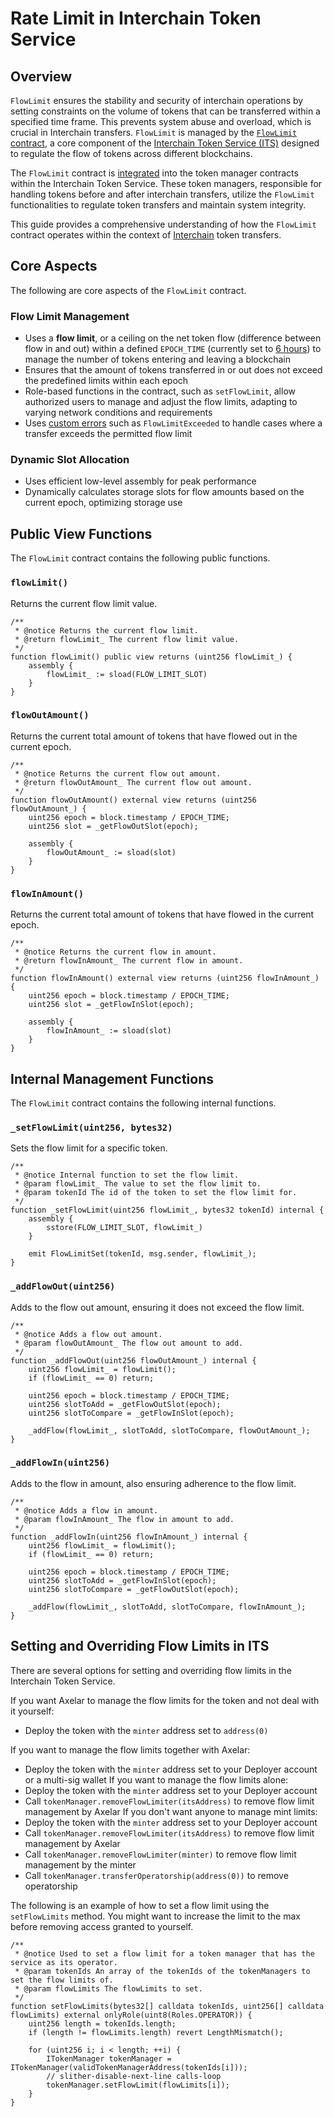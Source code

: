 # Rate Limit in Interchain Token Service

## Overview

`FlowLimit` ensures the stability and security of interchain operations by setting constraints on the volume of tokens that can be transferred within a specified time frame. This prevents system abuse and overload, which is crucial in Interchain transfers. `FlowLimit` is managed by the [`FlowLimit` contract](https://github.com/axelarnetwork/interchain-token-service/blob/v1.0.0/contracts/utils/FlowLimit.sol), a core component of the [Interchain Token Service (ITS)](https://github.com/axelarnetwork/interchain-token-service/blob/v1.0.0/contracts/InterchainTokenService.sol) designed to regulate the flow of tokens across different blockchains. 

The `FlowLimit` contract is [integrated](https://github.com/axelarnetwork/interchain-token-service/blob/0a00533f19197a285d6bddc8ec0c2e908094ebfe/contracts/InterchainTokenService.sol#L520) into the token manager contracts within the Interchain Token Service. These token managers, responsible for handling tokens before and after interchain transfers, utilize the `FlowLimit` functionalities to regulate token transfers and maintain system integrity.

This guide provides a comprehensive understanding of how the `FlowLimit` contract operates within the context of [Interchain](https://github.com/axelarnetwork/interchain-token-service/blob/v1.0.0/contracts/InterchainTokenService.sol) token transfers.

## Core Aspects

The following are core aspects of the `FlowLimit` contract.

### Flow Limit Management

- Uses a **flow limit**, or a ceiling on the net token flow (difference between flow in and out) within a defined `EPOCH_TIME` (currently set to [6 hours](https://github.com/axelarnetwork/interchain-token-service/blob/0a00533f19197a285d6bddc8ec0c2e908094ebfe/contracts/utils/FlowLimit.sol#L18)) to manage the number of tokens entering and leaving a blockchain
- Ensures that the amount of tokens transferred in or out does not exceed the predefined limits within each epoch
- Role-based functions in the contract, such as `setFlowLimit`, allow authorized users to manage and adjust the flow limits, adapting to varying network conditions and requirements
- Uses [custom errors](https://github.com/axelarnetwork/interchain-token-service/blob/0a00533f19197a285d6bddc8ec0c2e908094ebfe/contracts/utils/FlowLimit.sol#L104C20-L104C37) such as `FlowLimitExceeded` to handle cases where a transfer exceeds the permitted flow limit

### Dynamic Slot Allocation

- Uses efficient low-level assembly for peak performance
- Dynamically calculates storage slots for flow amounts based on the current epoch, optimizing storage use

## Public View Functions

The `FlowLimit` contract contains the following public functions.

### `flowLimit()`

Returns the current flow limit value.
        
```solidity
/**
 * @notice Returns the current flow limit.
 * @return flowLimit_ The current flow limit value.
 */
function flowLimit() public view returns (uint256 flowLimit_) {
    assembly {
        flowLimit_ := sload(FLOW_LIMIT_SLOT)
    }
}
```
        
### `flowOutAmount()`

Returns the current total amount of tokens that have flowed out in the current epoch.
    
```solidity
/**
 * @notice Returns the current flow out amount.
 * @return flowOutAmount_ The current flow out amount.
 */
function flowOutAmount() external view returns (uint256 flowOutAmount_) {
    uint256 epoch = block.timestamp / EPOCH_TIME;
    uint256 slot = _getFlowOutSlot(epoch);

    assembly {
        flowOutAmount_ := sload(slot)
    }
}
```
    
### `flowInAmount()`

Returns the current total amount of tokens that have flowed in the current epoch.
    
```solidity
/**
 * @notice Returns the current flow in amount.
 * @return flowInAmount_ The current flow in amount.
 */
function flowInAmount() external view returns (uint256 flowInAmount_) {
    uint256 epoch = block.timestamp / EPOCH_TIME;
    uint256 slot = _getFlowInSlot(epoch);

    assembly {
        flowInAmount_ := sload(slot)
    }
}
```
    
## Internal Management Functions

The `FlowLimit` contract contains the following internal functions.

### `_setFlowLimit(uint256, bytes32)`

Sets the flow limit for a specific token.
    
```solidity
/**
 * @notice Internal function to set the flow limit.
 * @param flowLimit_ The value to set the flow limit to.
 * @param tokenId The id of the token to set the flow limit for.
 */
function _setFlowLimit(uint256 flowLimit_, bytes32 tokenId) internal {
    assembly {
        sstore(FLOW_LIMIT_SLOT, flowLimit_)
    }

    emit FlowLimitSet(tokenId, msg.sender, flowLimit_);
}
```
    
### `_addFlowOut(uint256)`

Adds to the flow out amount, ensuring it does not exceed the flow limit.
    
```solidity
/**
 * @notice Adds a flow out amount.
 * @param flowOutAmount_ The flow out amount to add.
 */
function _addFlowOut(uint256 flowOutAmount_) internal {
    uint256 flowLimit_ = flowLimit();
    if (flowLimit_ == 0) return;

    uint256 epoch = block.timestamp / EPOCH_TIME;
    uint256 slotToAdd = _getFlowOutSlot(epoch);
    uint256 slotToCompare = _getFlowInSlot(epoch);

    _addFlow(flowLimit_, slotToAdd, slotToCompare, flowOutAmount_);
}
```
    
### `_addFlowIn(uint256)`

Adds to the flow in amount, also ensuring adherence to the flow limit.
    
```solidity
/**
 * @notice Adds a flow in amount.
 * @param flowInAmount_ The flow in amount to add.
 */
function _addFlowIn(uint256 flowInAmount_) internal {
    uint256 flowLimit_ = flowLimit();
    if (flowLimit_ == 0) return;

    uint256 epoch = block.timestamp / EPOCH_TIME;
    uint256 slotToAdd = _getFlowInSlot(epoch);
    uint256 slotToCompare = _getFlowOutSlot(epoch);

    _addFlow(flowLimit_, slotToAdd, slotToCompare, flowInAmount_);
}
```

## Setting and Overriding Flow Limits in ITS

There are several options for setting and overriding flow limits in the Interchain Token Service.

If you want Axelar to manage the flow limits for the token and not deal with it yourself:
- Deploy the token with the `minter` address set to `address(0)`

If you want to manage the flow limits together with Axelar:
- Deploy the token with the `minter` address set to your Deployer account or a multi-sig wallet
If you want to manage the flow limits alone:
- Deploy the token with the `minter` address set to your Deployer account
- Call `tokenManager.removeFlowLimiter(itsAddress)` to remove flow limit management by Axelar
If you don't want anyone to manage mint limits:
- Deploy the token with the `minter` address set to your Deployer account
- Call `tokenManager.removeFlowLimiter(itsAddress)` to remove flow limit management by Axelar
- Call `tokenManager.removeFlowLimiter(minter)` to remove flow limit management by the minter
- Call `tokenManager.transferOperatorship(address(0))` to remove operatorship

The following is an example of how to set a flow limit using the `setFlowLimits` method. You might want to increase the limit to the max before removing access granted to yourself. 

```solidity
/**
 * @notice Used to set a flow limit for a token manager that has the service as its operator.
 * @param tokenIds An array of the tokenIds of the tokenManagers to set the flow limits of.
 * @param flowLimits The flowLimits to set.
 */
function setFlowLimits(bytes32[] calldata tokenIds, uint256[] calldata flowLimits) external onlyRole(uint8(Roles.OPERATOR)) {
    uint256 length = tokenIds.length;
    if (length != flowLimits.length) revert LengthMismatch();

    for (uint256 i; i < length; ++i) {
        ITokenManager tokenManager = ITokenManager(validTokenManagerAddress(tokenIds[i]));
        // slither-disable-next-line calls-loop
        tokenManager.setFlowLimit(flowLimits[i]);
    }
}
```
